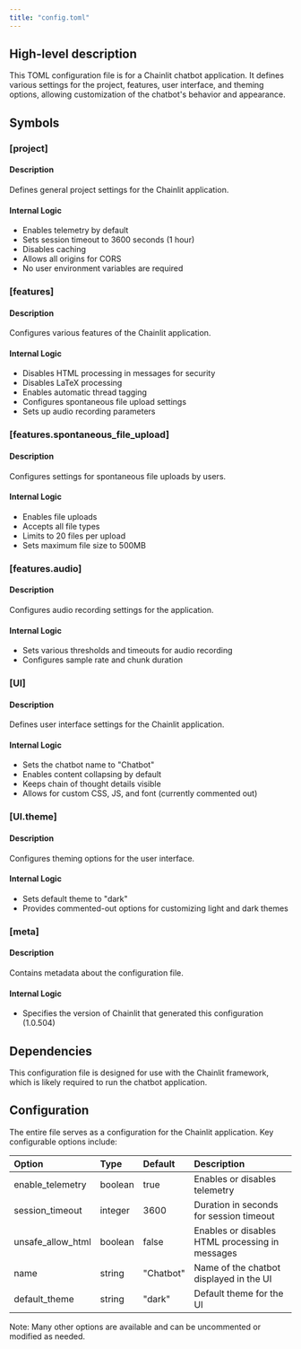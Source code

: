 ```yaml
---
title: "config.toml"
---
```


## High-level description
This TOML configuration file is for a Chainlit chatbot application. It defines various settings for the project, features, user interface, and theming options, allowing customization of the chatbot's behavior and appearance.

## Symbols

### [project]
#### Description
Defines general project settings for the Chainlit application.

#### Internal Logic
- Enables telemetry by default
- Sets session timeout to 3600 seconds (1 hour)
- Disables caching
- Allows all origins for CORS
- No user environment variables are required

### [features]
#### Description
Configures various features of the Chainlit application.

#### Internal Logic
- Disables HTML processing in messages for security
- Disables LaTeX processing
- Enables automatic thread tagging
- Configures spontaneous file upload settings
- Sets up audio recording parameters

### [features.spontaneous_file_upload]
#### Description
Configures settings for spontaneous file uploads by users.

#### Internal Logic
- Enables file uploads
- Accepts all file types
- Limits to 20 files per upload
- Sets maximum file size to 500MB

### [features.audio]
#### Description
Configures audio recording settings for the application.

#### Internal Logic
- Sets various thresholds and timeouts for audio recording
- Configures sample rate and chunk duration

### [UI]
#### Description
Defines user interface settings for the Chainlit application.

#### Internal Logic
- Sets the chatbot name to "Chatbot"
- Enables content collapsing by default
- Keeps chain of thought details visible
- Allows for custom CSS, JS, and font (currently commented out)

### [UI.theme]
#### Description
Configures theming options for the user interface.

#### Internal Logic
- Sets default theme to "dark"
- Provides commented-out options for customizing light and dark themes

### [meta]
#### Description
Contains metadata about the configuration file.

#### Internal Logic
- Specifies the version of Chainlit that generated this configuration (1.0.504)

## Dependencies
This configuration file is designed for use with the Chainlit framework, which is likely required to run the chatbot application.

## Configuration
The entire file serves as a configuration for the Chainlit application. Key configurable options include:

| Option | Type | Default | Description |
|:-------|:-----|:--------|:------------|
| enable_telemetry | boolean | true | Enables or disables telemetry |
| session_timeout | integer | 3600 | Duration in seconds for session timeout |
| unsafe_allow_html | boolean | false | Enables or disables HTML processing in messages |
| name | string | "Chatbot" | Name of the chatbot displayed in the UI |
| default_theme | string | "dark" | Default theme for the UI |

Note: Many other options are available and can be uncommented or modified as needed.